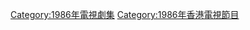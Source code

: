 {{cat year nav
| year = 1986
| cat = 香港電視劇集
| sortkey = 香港電視劇集
| article = 香港電視劇
| in = 
}}

[[Category:1986年電視劇集|Category:1986年電視劇集]]
[[Category:1986年香港電視節目|Category:1986年香港電視節目]]